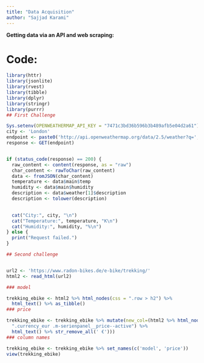 ```yaml
---
title: "Data Acquisition"
author: "Sajjad Karami"
---
```


**Getting data via an API and web scraping:**

# Code:

```r

library(httr)
library(jsonlite)
library(rvest)
library(tibble)
library(dplyr)
library(stringr)
library(purrr)
## First Challenge

Sys.setenv(OPENWEATHERMAP_API_KEY = "7471c3bd36b596b3b489afb5e04d2a61")
city <- 'London'
endpoint <- paste0('http://api.openweathermap.org/data/2.5/weather?q=', city, '&appid=', Sys.getenv("OPENWEATHERMAP_API_KEY"))
response <- GET(endpoint)


if (status_code(response) == 200) {
  raw_content <- content(response, as = "raw")
  char_content <- rawToChar(raw_content)
  data <- fromJSON(char_content)
  temperature <- data$main$temp
  humidity <- data$main$humidity
  description <- data$weather[1]$description
  description <- tolower(description)
  

  cat("City:", city, "\n")
  cat("Temperature:", temperature, "K\n")
  cat("Humidity:", humidity, "%\n")
} else {
  print("Request failed.")
}

## Second challenge


url2 <- 'https://www.radon-bikes.de/e-bike/trekking/'
html2 <- read_html(url2)

### model

trekking_ebike <- html2 %>% html_nodes(css = ".row > h2") %>%
  html_text() %>% as_tibble()
### price

trekking_ebike <- trekking_ebike %>% mutate(new_col=(html2 %>% html_nodes(css =
  ".currency_eur .m-serienpanel__price--active") %>% 
  html_text() %>% str_remove_all(' €')))
### column names

trekking_ebike <- trekking_ebike %>% set_names(c('model', 'price'))
view(trekking_ebike)

```